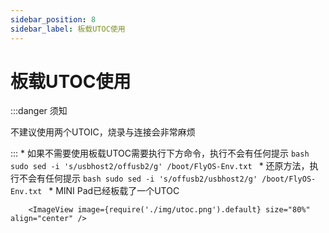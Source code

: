 ```yaml
---
sidebar_position: 8
sidebar_label: 板载UTOC使用
---
```



# 板载UTOC使用

:::danger 须知

不建议使用两个UTOIC，烧录与连接会非常麻烦

:::
    * 如果不需要使用板载UTOC需要执行下方命令，执行不会有任何提示
        ```bash
        sudo sed -i 's/usbhost2/offusb2/g' /boot/FlyOS-Env.txt
        ```
    * 还原方法，执行不会有任何提示
        ```bash
        sudo sed -i 's/offusb2/usbhost2/g' /boot/FlyOS-Env.txt
        ```
    * MINI Pad已经板载了一个UTOC

        <ImageView image={require('./img/utoc.png').default} size="80%" align="center" />
